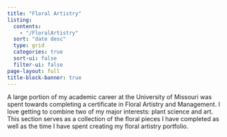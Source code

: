 ```yaml
---
title: "Floral Artistry"
listing:
  contents:
    - "/FloralArtistry"
  sort: "date desc"
  type: grid
  categories: true
  sort-ui: false
  filter-ui: false
page-layout: full
title-block-banner: true
---
```


A large portion of my academic career at the University of Missouri was spent towards completing a certificate in Floral Artistry and Management. I love getting to combine two of my major interests: plant science and art. This section serves as a collection of the floral pieces I have completed as well as the time I have spent creating my floral artistry portfolio.
